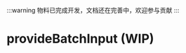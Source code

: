 
:::warning
物料已完成开发，文档还在完善中，欢迎参与贡献
:::

# provideBatchInput (WIP)

<SourceCode
  href="https://github.com/bytedance/flowgram.ai/tree/main/packages/materials/form-materials/src/effects/provide-batch-input"
/>
